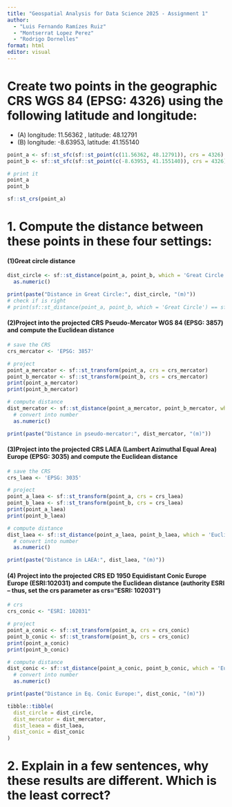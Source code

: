 ```yaml
---
title: "Geospatial Analysis for Data Science 2025 - Assignment 1"
author: 
  - "Luis Fernando Ramízes Ruiz" 
  - "Montserrat Lopez Perez" 
  - "Rodrigo Dornelles"
format: html
editor: visual
---
```


# Create two points in the geographic CRS WGS 84 (EPSG: 4326) using the following latitude and longitude:

-   \(A\) longitude: 11.56362 , latitude: 48.12791
-   \(B\) longitude: -8.63953, latitude: 41.155140

```r

point_a <- sf::st_sfc(sf::st_point(c(11.56362, 48.12791)), crs = 4326)
point_b <- sf::st_sfc(sf::st_point(c(-8.63953, 41.155140)), crs = 4326)

# print it
point_a
point_b

```

```r
sf::st_crs(point_a)
```

# 1. Compute the distance between these points in these four settings:

#### (1)Great circle distance

```r

dist_circle <- sf::st_distance(point_a, point_b, which = 'Great Circle') |> 
  as.numeric()

print(paste("Distance in Great Circle:", dist_circle, "(m)"))
# check if is right
# print(sf::st_distance(point_a, point_b, which = 'Great Circle') == sf::st_distance(point_b, point_a, which = 'Great Circle'))
```

#### (2)Project into the projected CRS Pseudo-Mercator WGS 84 (EPSG: 3857) and compute the Euclidean distance

```r

# save the CRS
crs_mercator <- 'EPSG: 3857'

# project 
point_a_mercator <- sf::st_transform(point_a, crs = crs_mercator)
point_b_mercator <- sf::st_transform(point_b, crs = crs_mercator)
print(point_a_mercator)
print(point_b_mercator)

# compute distance
dist_mercator <- sf::st_distance(point_a_mercator, point_b_mercator, which = 'Euclidean') |> 
  # convert into number
  as.numeric()

print(paste("Distance in pseudo-mercator:", dist_mercator, "(m)"))
```

#### (3)Project into the projected CRS LAEA (Lambert Azimuthal Equal Area) Europe (EPSG: 3035) and compute the Euclidean distance

```r

# save the CRS
crs_laea <- 'EPSG: 3035'

# project 
point_a_laea <- sf::st_transform(point_a, crs = crs_laea)
point_b_laea <- sf::st_transform(point_b, crs = crs_laea)
print(point_a_laea)
print(point_b_laea)

# compute distance
dist_laea <- sf::st_distance(point_a_laea, point_b_laea, which = 'Euclidean') |> 
  # convert into number
  as.numeric()

print(paste("Distance in LAEA:", dist_laea, "(m)"))


```

#### (4) Project into the projected CRS ED 1950 Equidistant Conic Europe Europe (ESRI:102031) and compute the Euclidean distance (authority ESRI – thus, set the crs parameter as crs=“ESRI: 102031“)

```r

# crs
crs_conic <- "ESRI: 102031"

# project 
point_a_conic <- sf::st_transform(point_a, crs = crs_conic)
point_b_conic <- sf::st_transform(point_b, crs = crs_conic)
print(point_a_conic)
print(point_b_conic)

# compute distance
dist_conic <- sf::st_distance(point_a_conic, point_b_conic, which = 'Euclidean') |> 
  # convert into number
  as.numeric()

print(paste("Distance in Eq. Conic Europe:", dist_conic, "(m)"))

```

```r

tibble::tibble(
  dist_circle = dist_circle,
  dist_mercator = dist_mercator,
  dist_leaea = dist_laea,
  dist_conic = dist_conic
)

```

# 2. Explain in a few sentences, why these results are different. Which is the least correct?
